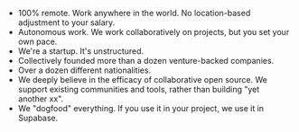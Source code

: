 

- 100% remote. Work anywhere in the world. No location-based adjustment to your salary.
- Autonomous work. We work collaboratively on projects, but you set your own pace.
- We're a startup. It's unstructured. 
- Collectively founded more than a dozen venture-backed companies.
- Over a dozen different nationalities.
- We deeply believe in the efficacy of collaborative open source. We support existing communities and tools, rather than building "yet another xx".
- We "dogfood" everything. If you use it in your project, we use it in Supabase.